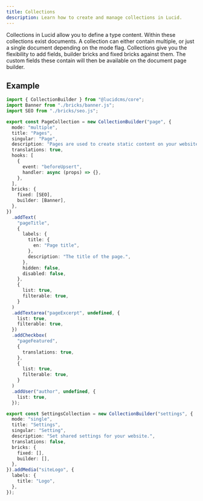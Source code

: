 ```yaml
---
title: Collections
description: Learn how to create and manage collections in Lucid.
---
```


Collections in Lucid allow you to define a type content. Within these collections exist documents. A collection can either contain multiple, or just a single document depending on the mode flag. Collections give you the flexibility to add fields, builder bricks and fixed bricks against them. The custom fields these contain will then be available on the document page builder.

## Example

```ts title="collections.ts"
import { CollectionBuilder } from "@lucidcms/core";
import Banner from "./bricks/banner.js";
import SEO from "./bricks/seo.js";

export const PageCollection = new CollectionBuilder("page", {
  mode: "multiple",
  title: "Pages",
  singular: "Page",
  description: "Pages are used to create static content on your website.",
  translations: true,
  hooks: [
    {
      event: "beforeUpsert",
      handler: async (props) => {},
    },
  ],
  bricks: {
    fixed: [SEO],
    builder: [Banner],
  },
})
  .addText(
    "pageTitle",
    {
      labels: {
        title: {
          en: "Page title",
        },
        description: "The title of the page.",
      },
      hidden: false,
      disabled: false,
    },
    {
      list: true,
      filterable: true,
    }
  )
  .addTextarea("pageExcerpt", undefined, {
    list: true,
    filterable: true,
  })
  .addCheckbox(
    "pageFeatured",
    {
      translations: true,
    },
    {
      list: true,
      filterable: true,
    }
  )
  .addUser("author", undefined, {
    list: true,
  });

export const SettingsCollection = new CollectionBuilder("settings", {
  mode: "single",
  title: "Settings",
  singular: "Setting",
  description: "Set shared settings for your website.",
  translations: false,
  bricks: {
    fixed: [],
    builder: [],
  },
}).addMedia("siteLogo", {
  labels: {
    title: "Logo",
  },
});
```
